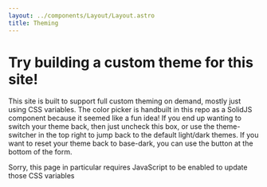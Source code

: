 ```yaml
---
layout: ../components/Layout/Layout.astro
title: Theming
---
```


# Try building a custom theme for this site!

This site is built to support full custom theming on demand, mostly just using CSS variables.
The color picker is handbuilt in this repo as a SolidJS component because it seemed like a fun idea!
If you end up wanting to switch your theme back, then just uncheck this box, or use the theme-switcher in the top right to jump back to the default light/dark themes.
If you want to reset your theme back to base-dark, you can use the button at the bottom of the form.

<noscript>Sorry, this page in particular requires JavaScript to be enabled to update those CSS variables</noscript>
<CustomThemingForm client:only="solid" />
